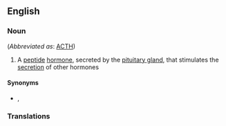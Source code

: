 ==English==

===Noun===
{{wikipedia}}
{{en-noun}} (''Abbreviated as'': [[ACTH]])

# {{lb|en|hormone}} A [[peptide]] [[hormone]], secreted by the [[pituitary gland]], that stimulates the [[secretion]] of other hormones

====Synonyms====
* {{l|en|corticotropin}}, {{l|en|corticotrophin}}

===Translations===
{{trans-top}}
{{trans-mid}}
{{trans-bottom}}
